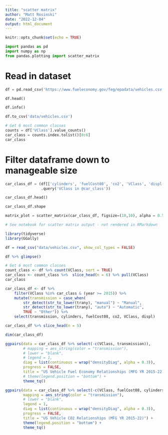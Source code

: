 ```yaml
---
title: "scatter matrix"
author: "Matt Rosinski"
date: "2022-12-04"
output: html_document
---
```


```r
knitr::opts_chunk$set(echo = TRUE)
```

```python
import pandas as pd
import numpy as np
from pandas.plotting import scatter_matrix

```

# Read in dataset
```python
df = pd.read_csv('https://www.fueleconomy.gov/feg/epadata/vehicles.csv')

df.head()

df.info()

df.to_csv('data/vehicles.csv')

```

```python
# Get 6 most common classes
counts = df['VClass'].value_counts()
car_class = counts.index.tolist()[0:6]
car_class

```

# Filter dataframe down to manageable size
```python
car_class_df = (df[['cylinders', 'fuelCost08', 'co2', 'VClass', 'displ']]
                .query('VClass in @car_class'))

car_class_df.head()

car_class_df.shape

matrix_plot = scatter_matrix(car_class_df, figsize=(10,10), alpha = 0.5)

# See notebook for scatter matrix output - not rendered in RMarkdown

```

```r
library(tidyverse)
library(GGally)

df = read_csv("data/vehicles.csv", show_col_types = FALSE)

df %>% glimpse()

# Get 6 most common classes
count_class <- df %>% count(VClass, sort = TRUE)
car_class <- count_class %>%  slice_head(n = 6) %>% pull(VClass)
car_class

car_class_df <- df %>% 
    filter(VClass %in% car_class & (year >= 2015)) %>% 
    mutate(transmission = case_when(
        str_detect(str_to_lower(trany), "manual") ~ "Manual",
        str_detect(str_to_lower(trany), "auto") ~ "Automatic",
        TRUE ~ "Other")) %>% 
    select(transmission, cylinders, fuelCost08, co2, VClass, displ)

car_class_df %>% slice_head(n = 5)

dim(car_class_df)

ggpairs(data = car_class_df %>% select(-c(VClass, transmission)), 
        # mapping = aes_string(color = "transmission"),
        # lower = "blank",
        # legend = 1,
        diag = list(continuous = wrap("densityDiag", alpha = 0.3)),
        progress = FALSE, 
        title = "US Vehicle Fuel Economy Relationships (MFG YR 2015-22)") +
        # theme(legend.position = "bottom") +
        theme_tq()

ggpairs(data = car_class_df %>% select(-c(VClass, fuelCost08, cylinders)),
        mapping = aes_string(color = "transmission"),
        # lower = "blank",
        legend = 1,
        diag = list(continuous = wrap("densityDiag", alpha = 0.3)),
        progress = FALSE, 
        title = "US Vehicle CO2 Relationships (MFG YR 2015-22)") +
        theme(legend.position = "bottom") +
        theme_tq()




```

